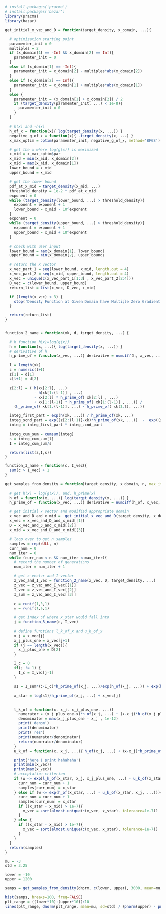 
```r

# install.packages('pracma')
# install.packages('bazar')
library(pracma)
library(bazar)

get_initial_x_vec_and_D = function(target_density, x_domain, ...){
  
  # optimization starting point
  paramemter_init = 0
  multiples = 2
  if (x_domain[1] == -Inf && x_domain[2] == Inf){
    paramemter_init = 0
  }
  else if (x_domain[1] == -Inf){
    paramemter_init = x_domain[2] - multiples*abs(x_domain[2])
  }
  else if (x_domain[2] == Inf){
    paramemter_init = x_domain[1] + multiples*abs(x_domain[1])
  }
  else {
    paramemter_init = (x_domain[1] + x_domain[2]) / 2
    if (target_density(paramemter_init, ...) < 1e-8){
      paramemter_init = 0
    }
  }
  
  # h(x) and -h(x)
  h_of_x = function(x){ log(target_density(x, ...)) }
  negative_g_of_x = function(x){ -target_density(x, ...) }
  x_max_optim = optim(paramemter_init, negative_g_of_x, method='BFGS')
  
  # get the x where log(g(x)) is maximized
  x_mid = x_max_optim$par
  x_mid = min(x_mid, x_domain[2])
  x_mid = max(x_mid, x_domain[1])
  lower_bound = x_mid
  upper_bound = x_mid
  
  # get the lower bound
  pdf_at_x_mid = target_density(x_mid, ...)
  threshold_density = 1e-2 * pdf_at_x_mid
  exponent = 0
  while (target_density(lower_bound, ...) > threshold_density){
    exponent = exponent + 1
    lower_bound = x_mid - 10^exponent
  }
  exponent = 0
  while (target_density(upper_bound, ...) > threshold_density){
    exponent = exponent + 1
    upper_bound = x_mid + 10^exponent
  }
  
  # check with user input
  lower_bound = max(x_domain[1], lower_bound)
  upper_bound = min(x_domain[2], upper_bound)
  
  # return the x vector
  x_vec_part_1 = seq(lower_bound, x_mid, length.out = 4)
  x_vec_part_2 = seq(x_mid, upper_bound, length.out = 4)
  x_vec = unique(c(x_vec_part_1[1:3] , x_vec_part_2[2:4]))
  D_vec = c(lower_bound, upper_bound)
  return_list = list(x_vec, D_vec, x_mid)
  
  if (length(x_vec) < 3) {
    stop('Density Function at Given Domain have Multiple Zero Gradient!')
  }

  return(return_list)
}


function_2_name = function(xk, d, target_density, ...) {
  
  # h function h(x)=log(g(x))
  h = function(x, ...){ log(target_density(x, ...)) }
  # derivative of h
  h_prime_of = function(x_vec, ...){ derivative = numdiff(h, x_vec, ...) }
  
  l = length(xk)
  z = numeric(l+1)
  z[1] = d[1]
  z[l+1] = d[2]
  
  z[2:l] = ( h(xk[2:l], ...) 
             - h(xk[1:(l-1)] , ...) 
             - xk[2:l] * h_prime_of( xk[2:l] , ...) 
             + xk[1:(l-1)] * h_prime_of( xk[1:(l-1)] , ...)) / 
    (h_prime_of( xk[1:(l-1)], ...) - h_prime_of( xk[2:l], ...))
  
  integ_first_part = exp(h(xk, ...)) / h_prime_of(xk, ...)
  integ_scnd_part = exp((z[2:(l+1)]-xk)*h_prime_of(xk, ...))  -  exp((z[1:l]-xk)*h_prime_of(xk, ...))
  integ = integ_first_part * integ_scnd_part
  
  integ_cum_sum = cumsum(integ)
  s = integ_cum_sum[l]
  I = integ_cum_sum/s

  return(list(z,I,s))
}

function_3_name = function(c, I_vec){
  sum(c > I_vec) + 1
}

get_samples_from_density = function(target_density, x_domain, n, max_iter=10*n, ...){
  
  # get h(x) = log(g(x)), and, h_prime(x)
  h_of = function(x, ...){ log(target_density(x, ...)) }
  h_prime_of = function(x_vec, ...){ derivative = numdiff(h_of, x_vec, ...) }
  
  # get initial x vector and modified appropriate domain
  x_vec_and_D_and_x_mid =  get_initial_x_vec_and_D(target_density, x_domain, ...)
  x_vec = x_vec_and_D_and_x_mid[[1]]
  D = x_vec_and_D_and_x_mid[[2]]
  x_mid = x_vec_and_D_and_x_mid[[3]]
  
  # loop over to get n samples
  samples = rep(NULL, n)
  curr_num = 0
  num_iter = 0
  while (curr_num < n && num_iter < max_iter){
    # record the number of generations
    num_iter = num_iter + 1
    
    # get z-vector and I-vector
    z_vec_and_I_vec = function_2_name(x_vec, D, target_density, ...)
    z_vec = z_vec_and_I_vec[[1]]
    I_vec = z_vec_and_I_vec[[2]]
    I_sum = z_vec_and_I_vec[[3]]
    
    c = runif(1,0,1)
    w = runif(1,0,1)
    
    # get index of where x_star would fall into
    j = function_3_name(c, I_vec)
    
    # define functions l_k_of_x and u_k_of_x
    x_j = x_vec[j]
    x_j_plus_one = x_vec[j+1]
    if (j == length(x_vec)){
      x_j_plus_one = D[2]
    }
    
    I_c = 0
    if(j != 1) {
      I_c = I_vec[j-1]
    }
    
    s1 = I_sum*(c-I_c)*h_prime_of(x_j, ...)/exp(h_of(x_j, ...)) + exp(h_prime_of(x_j, ...)*(z_vec[j]-x_vec[j]))
    
    x_star = log(s1)/h_prime_of(x_j, ...) + x_vec[j]
    
    
    l_k_of = function(x, x_j, x_j_plus_one, ...){
      numerator = (x_j_plus_one-x)*h_of(x_j, ...) + (x-x_j)*h_of(x_j_plus_one, ...)
      denominator = max(x_j_plus_one - x_j , 1e-12)
      print('denom')
      print(denominator)
      print('res')
      print(numerator/denominator)
      return(numerator/denominator)
    }
    u_k_of = function(x, x_j, ...){ h_of(x_j, ...) + (x-x_j)*h_prime_of(x_j, ...) }
    
    print('here I print hahahaha')
    print(min(x_vec))
    print(max(x_vec))
    # acceptation criterion
    if (w <= exp(l_k_of(x_star, x_j, x_j_plus_one, ...) - u_k_of(x_star, x_j, ...))){
      curr_num = curr_num + 1
      samples[curr_num] = x_star
    } else if (w <= exp(h_of(x_star, ...) - u_k_of(x_star, x_j, ...))){
      curr_num = curr_num + 1
      samples[curr_num] = x_star
      if ((x_star - x_mid) > 1e-7){
        x_vec = sort(almost.unique(c(x_vec, x_star), tolerance=1e-7))
      }
    } else {
      if ((x_star - x_mid) > 1e-7){
        x_vec = sort(almost.unique(c(x_vec, x_star), tolerance=1e-7))
      }
    }
  }
  return(samples)
}

```




```r
mu = -3
std = 3.25

lower = -10
upper = 1200

samps = get_samples_from_density(dnorm, c(lower, upper), 3000, mean=mu, sd=std)

hist(samps, breaks=100, freq=FALSE)
plt_range = ((lower*10):(upper*10))/10
lines(plt_range, dnorm(plt_range, mean=mu, sd=std) / (pnorm(upper) - pnorm(lower)))
```
